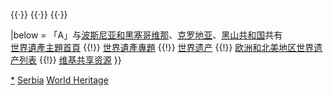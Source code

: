 {{Navbox
|name  = 塞尔维亚世界遗产
|title = {{flag|Serbia}}[[塞爾維亞世界遺產列表|世界遺產]]
|state = autocollapse
|image = {{location map+ |Serbia |caption= |width=120 |places=
<!-- 文化遺產 /-->
             {{location map~ |Serbia |label=96 |position=left |link=斯塔里拉斯 |mark=Blue 0080ff pog.svg
                |lat_deg=43 |lat_min=7 |lat_sec=8 |lat_dir=N
                |lon_deg=20 |lon_min=25 |lon_sec=22 |lon_dir=E
             }}
             {{location map~ |Serbia |label=389 |position=top |link=斯圖代尼察修道院  |mark=Blue 0080ff pog.svg
                |lat_deg=43 |lat_min=29 |lat_sec=10 |lat_dir=N
                |lon_deg=20 |lon_min=32 |lon_sec=12 |lon_dir=E
             }}
             {{location map~ |Serbia  |label=724 |position=left |link=科索沃中世紀古蹟群  |mark=Blue 0080ff pog.svg
                |lat_deg=42 |lat_min=39 |lat_sec=40 |lat_dir=N
                |lon_deg=20 |lon_min=15 |lon_sec=56 |lon_dir=E
             }}
            {{location map~ |Serbia |lat=42.59833 |long=21.19333 |marksize=6|mark=Blue 000080 pog.svg}}
            {{location map~ |Serbia |lat=42.661 |long=20.266 |marksize=6|mark=Blue 000080 pog.svg}}
            {{location map~ |Serbia |lat=42.54667 |long=20.27166 |marksize=6|mark=Blue 000080 pog.svg}}
            {{location map~ |Serbia  |label=1253 |position=top |link=加姆濟格勒  |mark=Blue 0080ff pog.svg
                |lat_deg=43 |lat_min=53 |lat_sec=57 |lat_dir=N
                |lon_deg=22 |lon_min=11 |lon_sec=10 |lon_dir=E
             }}
             {{location map~ |Serbia |label=1504|position= |link=斯特茨奇中世纪墓葬群  |mark=Blue 0080ff pog.svg
                |lat_deg=42 |lat_min=12 |lat_sec=41 |lat_dir=N
                |lon_deg=20 |lon_min=44 |lon_sec=8 |lon_dir=E
             }}
           
}}

|basestyle  = background:#D1E5F2;
|titlestyle = background-color: #B5D8EF
|belowstyle = font-size:85%;

|group1 = 文化遺產
|list1  = <div>
{{nowrap|{{colortext|96|c=blue}}：[[斯塔里拉斯]]}}{{·}}
{{nowrap|{{colortext|389|c=blue}}：[[斯圖代尼察修道院]]}}{{·}}
{{nowrap|{{colortext|724|c=blue}}：[[科索沃中世紀古蹟群]]（含{{tsl|en|Our Lady of Ljeviš|萊埃薇什聖母教堂}}、{{tsl|en|Gračanica Monastery|格拉查尼卡修道院}}、[[佩奇牧首修道院]]和{{tsl|en|Visoki Dečani|德查尼修道院}}）}}{{·}}
{{nowrap|{{colortext|1253|c=blue}}：[[加姆濟格勒]]}}{{·}}
{{nowrap|{{colortext|1504|c=blue}}{{smallsup|A}}：[[斯特茨奇中世纪墓葬群]]}}
</div>
|below = 「A」与[[波斯尼亚和黑塞哥维那]]、[[克罗地亚]]、[[蒙特內哥羅|黑山共和国]]共有<br/>
[[Portal:世界遗产|世界遺產主題首頁]] {{!}} [[WikiProject:世界遗产|世界遺產專題]] {{!}} [[世界遗产]] {{!}} [[欧洲和北美地区世界遗产列表]] {{!}} [[:Commons:Category:World Heritage Sites in Serbia|维基共享资源]]
}}<noinclude>
{{collapsible option}}
[[Category:塞尔维亚世界遗产|*]]
[[Category:歐洲和北美地區世界遺產模板|Serbia]]
[[Category:塞尔维亚模板|World Heritage]]
</noinclude>